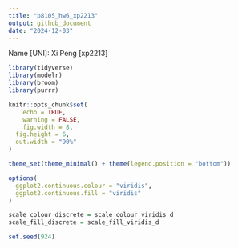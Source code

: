 ```yaml
---
title: "p8105_hw6_xp2213"
output: github_document
date: "2024-12-03"
---
```

Name [UNI]: Xi Peng [xp2213]

```r
library(tidyverse)
library(modelr)
library(broom)
library(purrr)

knitr::opts_chunk$set(
	echo = TRUE,
	warning = FALSE,
	fig.width = 8, 
  fig.height = 6,
  out.width = "90%"
)

theme_set(theme_minimal() + theme(legend.position = "bottom"))

options(
  ggplot2.continuous.colour = "viridis",
  ggplot2.continuous.fill = "viridis"
)

scale_colour_discrete = scale_colour_viridis_d
scale_fill_discrete = scale_fill_viridis_d

set.seed(924)
```

